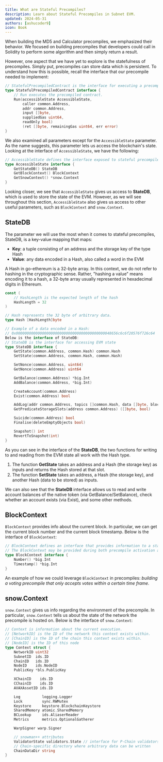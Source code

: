 ```yaml
---
title: What are Stateful Precompiles?
description: Learn about Stateful Precompiles in Subnet EVM.
updated: 2024-05-31
authors: [ashucoder9]
icon: Book
---
```


When building the MD5 and Calculator precompiles, we emphasized their behavior. We focused on building precompiles that developers could call in Solidity to perform some algorithm and then simply return a result.

However, one aspect that we have yet to explore is the statefulness of precompiles. Simply put, precompiles can store data which is persistent. To understand how this is possible, recall the interface that our precompile needed to implement:

```go
// StatefulPrecompiledContract is the interface for executing a precompiled contract
type StatefulPrecompiledContract interface {
    // Run executes the precompiled contract.
    Run(accessibleState AccessibleState, 
        caller common.Address, 
        addr common.Address, 
        input []byte, 
        suppliedGas uint64, 
        readOnly bool) 
        (ret []byte, remainingGas uint64, err error)
}
```

We also examined all parameters except for the `AccessibleState` parameter. As the name suggests, this parameter lets us access the blockchain's state. Looking at the interface of `AccessibleState`, we have the following:

```go
// AccessibleState defines the interface exposed to stateful precompile contracts
type AccessibleState interface {
    GetStateDB() StateDB
    GetBlockContext() BlockContext
    GetSnowContext() *snow.Context
}
```

Looking closer, we see that `AccessibleState` gives us access to **StateDB**, which is used to store the state of the EVM. However, as we will see throughout this section, `AccessibleState` also gives us access to other useful parameters, such as `BlockContext` and `snow.Context`.

## StateDB

The parameter we will use the most when it comes to stateful precompiles, StateDB, is a key-value mapping that maps:

- **Key**: a tuple consisting of an address and the storage key of the type Hash
- **Value**: any data encoded in a Hash, also called a word in the EVM

A Hash in go-ethereum is a 32-byte array. In this context, we do not refer to hashing in the cryptographic sense. Rather, "hashing a value" means encoding it to a hash, a 32-byte array usually represented in hexadecimal digits in Ethereum.

```go
const (
    // HashLength is the expected length of the hash
    HashLength = 32
)

// Hash represents the 32 byte of arbitrary data.
type Hash [HashLength]byte

// Example of a data encoded in a Hash: 
// 0x00000000000000000000000000000000000000000048656c6c6f20576f726c64
Below is the interface of StateDB:
// StateDB is the interface for accessing EVM state
type StateDB interface {
    GetState(common.Address, common.Hash) common.Hash
    SetState(common.Address, common.Hash, common.Hash)

    SetNonce(common.Address, uint64)
    GetNonce(common.Address) uint64

    GetBalance(common.Address) *big.Int
    AddBalance(common.Address, *big.Int)

    CreateAccount(common.Address)
    Exist(common.Address) bool

    AddLog(addr common.Address, topics []common.Hash, data []byte, blockNumber uint64)
    GetPredicateStorageSlots(address common.Address) ([]byte, bool)

    Suicide(common.Address) bool
    Finalise(deleteEmptyObjects bool)

    Snapshot() int
    RevertToSnapshot(int)
}
```

As you can see in the interface of the **StateDB**, the two functions for writing to and reading from the EVM state all work with the Hash type.

1. The function **GetState** takes an address and a Hash (the storage key) as inputs and returns the Hash stored at that slot.
2. The function **SetState** takes an address, a Hash (the storage key), and another Hash (data to be stored) as inputs.

We can also see that the **StateDB** interface allows us to read and write account balances of the native token (via GetBalance/SetBalance), check whether an account exists (via Exist), and some other methods.

## BlockContext

`BlockContext` provides info about the current block. In particular, we can get the current block number and the current block timestamp. Below is the interface of `BlockContext`:

```go
// BlockContext defines an interface that provides information to a stateful precompile about the current block.
// The BlockContext may be provided during both precompile activation and execution.
type BlockContext interface {
    Number() *big.Int
    Timestamp() *big.Int
}
```

An example of how we could leverage `BlockContext` in precompiles: *building a voting precompile that only accepts votes within a certain time frame*.

## snow.Context

`snow.Context` gives us info regarding the environment of the precompile. In particular, `snow.Context` tells us about the state of the network the precompile is hosted on. Below is the interface of `snow.Context`:

```go
// Context is information about the current execution.
// [NetworkID] is the ID of the network this context exists within.
// [ChainID] is the ID of the chain this context exists within.
// [NodeID] is the ID of this node
type Context struct {
    NetworkID uint32
    SubnetID  ids.ID
    ChainID   ids.ID
    NodeID    ids.NodeID
    PublicKey *bls.PublicKey

    XChainID    ids.ID
    CChainID    ids.ID
    AVAXAssetID ids.ID

    Log          logging.Logger
    Lock         sync.RWMutex
    Keystore     keystore.BlockchainKeystore
    SharedMemory atomic.SharedMemory
    BCLookup     ids.AliaserReader
    Metrics      metrics.OptionalGatherer

    WarpSigner warp.Signer

    // snowman++ attributes
    ValidatorState validators.State // interface for P-Chain validators
    // Chain-specific directory where arbitrary data can be written
    ChainDataDir string
}
```